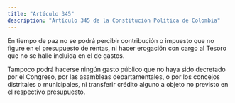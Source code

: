 ```yaml
---
title: "Artículo 345"
description: "Artículo 345 de la Constitución Política de Colombia"
---
```


En tiempo de paz no se podrá percibir contribución o impuesto que no figure en el presupuesto de rentas, ni hacer erogación con cargo al Tesoro que no se halle incluida en el de gastos. 

Tampoco podrá hacerse ningún gasto público que no haya sido decretado por el Congreso, por las asambleas departamentales, o por los concejos distritales o municipales, ni transferir crédito alguno a objeto no previsto en el respectivo presupuesto.
